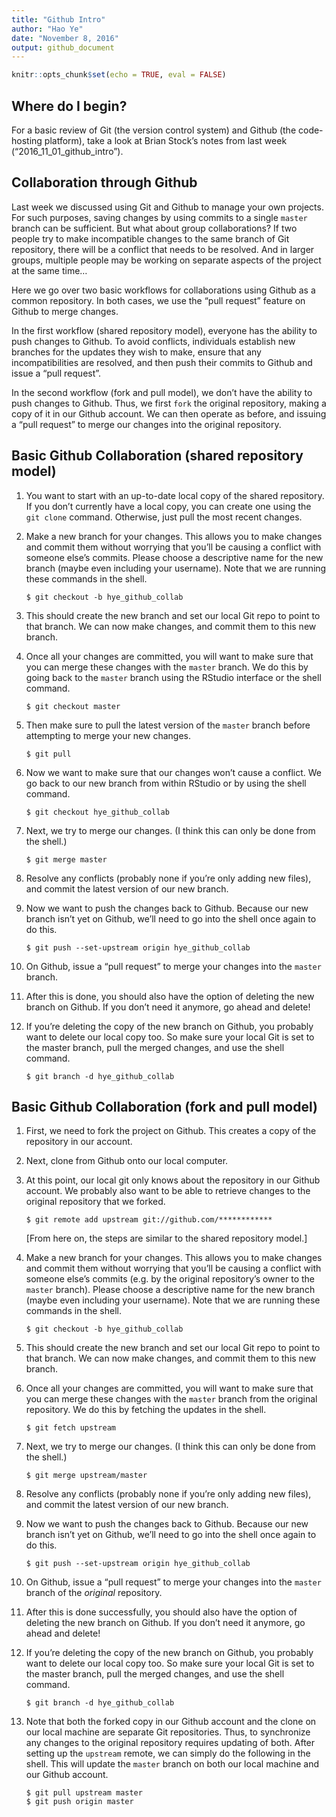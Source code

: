 ```yaml
---
title: "Github Intro"
author: "Hao Ye"
date: "November 8, 2016"
output: github_document
---
```


```r
knitr::opts_chunk$set(echo = TRUE, eval = FALSE)
```

## Where do I begin?

For a basic review of Git (the version control system) and Github (the code-hosting platform), take a look at Brian Stock's notes from last week ("2016_11_01_github_intro").

## Collaboration through Github

Last week we discussed using Git and Github to manage your own projects. For such purposes, saving changes by using commits to a single `master` branch can be sufficient. But what about group collaborations? If two people try to make incompatible changes to the same branch of Git repository, there will be a conflict that needs to be resolved. And in larger groups, multiple people may be working on separate aspects of the project at the same time...

Here we go over two basic workflows for collaborations using Github as a common repository. In both cases, we use the "pull request" feature on Github to merge changes.

In the first workflow (shared repository model), everyone has the ability to push changes to Github. To avoid conflicts, individuals establish new branches for the updates they wish to make, ensure that any incompatibilities are resolved, and then push their commits to Github and issue a "pull request".

In the second workflow (fork and pull model), we don't have the ability to push changes to Github. Thus, we first `fork` the original repository, making a copy of it in our Github account. We can then operate as before, and issuing a "pull request" to merge our changes into the original repository. 

## Basic Github Collaboration (shared repository model)

1. You want to start with an up-to-date local copy of the shared repository. If you don't currently have a local copy, you can create one using the `git clone` command. Otherwise, just pull the most recent changes.

2. Make a new branch for your changes. This allows you to make changes and commit them without worrying that you'll be causing a conflict with someone else's commits. Please choose a descriptive name for the new branch (maybe even including your username). Note that we are running these commands in the shell.

    ```
    $ git checkout -b hye_github_collab
    ```

3. This should create the new branch and set our local Git repo to point to that branch. We can now make changes, and commit them to this new branch.

4. Once all your changes are committed, you will want to make sure that you can merge these changes with the `master` branch. We do this by going back to the `master` branch using the RStudio interface or the shell command.

    ```
    $ git checkout master
    ```

5. Then make sure to pull the latest version of the `master` branch before attempting to merge your new changes.

    ```
    $ git pull
    ```

6. Now we want to make sure that our changes won't cause a conflict. We go back to our new branch from within RStudio or by using the shell command.

    ```
    $ git checkout hye_github_collab
    ```

7. Next, we try to merge our changes. (I think this can only be done from the shell.)

    ```
    $ git merge master
    ```

8. Resolve any conflicts (probably none if you're only adding new files), and commit the latest version of our new branch.

9. Now we want to push the changes back to Github. Because our new branch isn't yet on Github, we'll need to go into the shell once again to do this.

    ```
    $ git push --set-upstream origin hye_github_collab
    ```

10. On Github, issue a "pull request" to merge your changes into the `master` branch.

11. After this is done, you should also have the option of deleting the new branch on Github. If you don't need it anymore, go ahead and delete!

12. If you're deleting the copy of the new branch on Github, you probably want to delete our local copy too. So make sure your local Git is set to the master branch, pull the merged changes, and use the shell command.

    ```
    $ git branch -d hye_github_collab
    ```

## Basic Github Collaboration (fork and pull model)

1. First, we need to fork the project on Github. This creates a copy of the repository in our account.

2. Next, clone from Github onto our local computer.

3. At this point, our local git only knows about the repository in our Github account. We probably also want to be able to retrieve changes to the original repository that we forked. 

    ```
    $ git remote add upstream git://github.com/************
    ```

    [From here on, the steps are similar to the shared repository model.]

4. Make a new branch for your changes. This allows you to make changes and commit them without worrying that you'll be causing a conflict with someone else's commits (e.g. by the original repository's owner to the `master` branch). Please choose a descriptive name for the new branch (maybe even including your username). Note that we are running these commands in the shell.

    ```
    $ git checkout -b hye_github_collab
    ```

5. This should create the new branch and set our local Git repo to point to that branch. We can now make changes, and commit them to this new branch.

6. Once all your changes are committed, you will want to make sure that you can merge these changes with the `master` branch from the original repository. We do this by fetching the updates in the shell.

    ```
    $ git fetch upstream
    ```
    
7. Next, we try to merge our changes. (I think this can only be done from the shell.)

    ```
    $ git merge upstream/master
    ```

8. Resolve any conflicts (probably none if you're only adding new files), and commit the latest version of our new branch.

9. Now we want to push the changes back to Github. Because our new branch isn't yet on Github, we'll need to go into the shell once again to do this.

    ```
    $ git push --set-upstream origin hye_github_collab
    ```

10. On Github, issue a "pull request" to merge your changes into the `master` branch of the *original* repository.

11. After this is done successfully, you should also have the option of deleting the new branch on Github. If you don't need it anymore, go ahead and delete!

12. If you're deleting the copy of the new branch on Github, you probably want to delete our local copy too. So make sure your local Git is set to the master branch, pull the merged changes, and use the shell command.

    ```
    $ git branch -d hye_github_collab
    ```
13. Note that both the forked copy in our Github account and the clone on our local machine are separate Git repositories. Thus, to synchronize any changes to the original repository requires updating of both. After setting up the `upstream` remote, we can simply do the following in the shell. This will update the `master` branch on both our local machine and our Github account.

    ```
    $ git pull upstream master
    $ git push origin master
    ```
